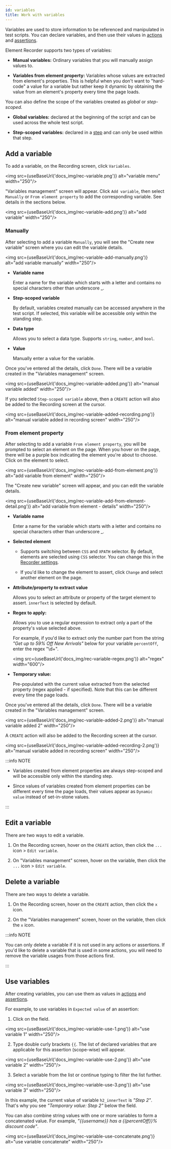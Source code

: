 ```yaml
---
id: variables
title: Work with variables
---
```


Variables are used to store information to be referenced and manipulated in test scripts. You can declare variables, and then use their values in [actions][edit-action] and [assertions][assert].

Element Recorder supports two types of variables:

* **Manual variables:** Ordinary variables that you will manually assign values to.

* **Variables from element property:** Variables whose values are extracted from element's properties. This is helpful when you don't want to "hard-code" a value for a variable but rather keep it dynamic by obtaining the value from an element's property every time the page loads.

You can also define the scope of the variables created as *global* or *step-scoped*.

* **Global variables:** declared at the beginning of the script and can be used across the whole test script.

* **Step-scoped variables:** declared in a [step][step] and can only be used within that step.

## Add a variable

To add a variable, on the Recording screen, click `Variables`.

<img src={useBaseUrl('docs_img/rec-variable.png')} alt="variable menu" width="250"/>

"Variables management" screen will appear. Click `Add variable`, then select `Manually` or `From element property` to add the corresponding variable. See details in the sections below.

<img src={useBaseUrl('docs_img/rec-variable-add.png')} alt="add variable" width="250"/>

### Manually

After selecting to add a variable `Manually`, you will see the "Create new variable" screen where you can edit the variable details.

<img src={useBaseUrl('docs_img/rec-variable-add-manually.png')} alt="add variable manually" width="250"/>

* **Variable name**

  Enter a name for the variable which starts with a letter and contains no special characters other than underscore _.

* **Step-scoped variable**

  By default, variables created manually can be accessed anywhere in the test script. If selected, this variable will be accessible only within the standing step.

* **Data type**

  Allows you to select a data type. Supports `string`, `number`, and `bool`.

* **Value**

  Manually enter a value for the variable.

Once you've entered all the details, click `Done`. There will be a variable created in the "Variables management" screen.

<img src={useBaseUrl('docs_img/rec-variable-added.png')} alt="manual variable added" width="250"/>

If you selected `Step-scoped variable` above, then a `CREATE` action will also be added to the Recording screen at the cursor.

<img src={useBaseUrl('docs_img/rec-variable-added-recording.png')} alt="manual variable added in recording screen" width="250"/>

### From element property

After selecting to add a variable `From element property`, you will be prompted to select an element on the page. When you hover on the page, there will be a purple box indicating the element you're about to choose. Click on the element to select.

<img src={useBaseUrl('docs_img/rec-variable-add-from-element.png')} alt="add variable from element" width="250"/>

The "Create new variable" screen will appear, and you can edit the variable details.

<img src={useBaseUrl('docs_img/rec-variable-add-from-element-detail.png')} alt="add variable from element - details" width="250"/>

* **Variable name**

  Enter a name for the variable which starts with a letter and contains no special characters other than underscore _.

* **Selected element**

  * Supports switching between `CSS` and `XPATH` selector. By default, elements are selected using `CSS` selector. You can change this in the [Recorder settings][recorder-settings].

  * If you'd like to change the element to assert, click `Change` and select another element on the page.

* **Attribute/property to extract value**

  Allows you to select an attribute or property of the target element to assert. `innerText` is selected by default.

* **Regex to apply:**

  Allows you to use a regular expression to extract only a part of the property's value selected above.
  
  For example, if you'd like to extract only the number part from the string *"Get up to 59% Off New Arrivals"* below for your variable `percentOff`, enter the regex "\d+".

  <img src={useBaseUrl('docs_img/rec-variable-regex.png')} alt="regex" width="600"/>

* **Temporary value:**

  Pre-populated with the current value extracted from the selected property (regex applied - if specified). Note that this can be different every time the page loads.

Once you've entered all the details, click `Done`. There will be a variable created in the "Variables management" screen.

<img src={useBaseUrl('docs_img/rec-variable-added-2.png')} alt="manual variable added 2" width="250"/>

A `CREATE` action will also be added to the Recording screen at the cursor.

<img src={useBaseUrl('docs_img/rec-variable-added-recording-2.png')} alt="manual variable added in recording screen" width="250"/>

:::info NOTE

  * Variables created from element properties are always step-scoped and will be accessible only within the standing step.
  
  * Since values of variables created from element properties can be different every time the page loads, their values appear as `Dynamic value` instead of set-in-stone values.

:::

## Edit a variable

There are two ways to edit a variable.

1. On the Recording screen, hover on the `CREATE` action, then click the `...` icon > `Edit variable`.

2. On "Variables management" screen, hover on the variable, then click the `...` icon > `Edit variable`.

## Delete a variable

There are two ways to delete a variable.

1. On the Recording screen, hover on the `CREATE` action, then click the `x` icon.

2. On the "Variables management" screen, hover on the variable, then click the `x` icon.

:::info NOTE

You can only delete a variable if it is not used in any actions or assertions. If you'd like to delete a variable that is used in some actions, you will need to remove the variable usages from those actions first.

:::

## Use variables

After creating variables, you can use them as values in [actions][edit-action] and [assertions][assert].

For example, to use variables in `Expected value` of an assertion:

1. Click on the field.

  <img src={useBaseUrl('docs_img/rec-variable-use-1.png')} alt="use variable 1" width="250"/>

2. Type double curly brackets `{{`. The list of declared variables that are applicable for this assertion (scope-wise) will appear.

  <img src={useBaseUrl('docs_img/rec-variable-use-2.png')} alt="use variable 2" width="250"/>

3. Select a variable from the list or continue typing to filter the list further.

  <img src={useBaseUrl('docs_img/rec-variable-use-3.png')} alt="use variable 3" width="250"/>

  In this example, the current value of variable `h2_innerText` is *"Step 2"*. That's why you see *"Temporary value: Step 2"* below the field.

You can also combine string values with one or more variables to form a concatenated value. For example, *"{{username}} has a {{percentOff}}% discount code"*.

<img src={useBaseUrl('docs_img/rec-variable-use-concatenate.png')} alt="use variable concatenate" width="250"/>

[assert]: ./assert
[step]: ./record#organize-your-test
[edit-action]: ./record#edit-an-action
[recorder-settings]: ./settings#recorder-settings
